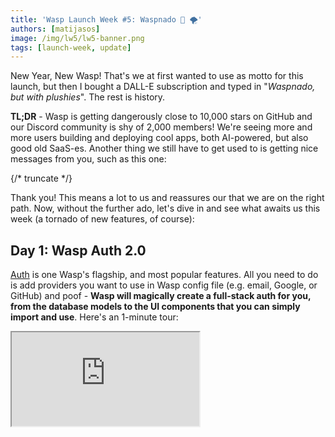 ```yaml
---
title: 'Wasp Launch Week #5: Waspnado 🐝 🌪️'
authors: [matijasos]
image: /img/lw5/lw5-banner.png
tags: [launch-week, update]
---
```



<ImgWithCaption alt="Launch Week 5 is here" source="img/lw5/lw5-banner.png" />

New Year, New Wasp! That's we at first wanted to use as motto for this launch, but then I bought a DALL-E subscription and typed in "_Waspnado, but with plushies_". The rest is history.

**TL;DR** - Wasp is getting dangerously close to 10,000 stars on GitHub and our Discord community is shy of 2,000 members! We're seeing more and more users building and deploying cool apps, both AI-powered, but also good old SaaS-es. Another thing we still have to get used to is getting nice messages from you, such as this one:

{/* truncate */}

<ImgWithCaption alt="Nice testimonial" source="img/lw5/nice-testimonial.png" />

Thank you! This means a lot to us and reassures our that we are on the right path. Now, without the further ado, let's dive in and see what awaits us this week (a tornado of new features, of course):

## Day 1: Wasp Auth 2.0

[Auth](/docs/auth/overview) is one Wasp's flagship, and most popular features. All you need to do is add providers you want to use in Wasp config file (e.g. email, Google, or GitHub) and poof - **Wasp will magically create a full-stack auth for you, from the database models to the UI components that you can simply import and use**. Here's an 1-minute tour:

<div className="video-container">
  <iframe src="https://www.youtube.com/embed/Qiro77q-ulI?si=y8Rejsbjb1HJC6FA" frameborder="1" allow="accelerometer; autoplay; clipboard-write; encrypted-media; gyroscope; picture-in-picture; web-share" allowfullscreen />
</div>

And the best part - **this all works without any 3rd party services**! This is all your code that runs on your infrastructure, and you don't have to pay for it, no matter how many users you have. Pretty neat, huh?

This is all old news, so what's new? I won't spoil too much, but we might have made it even easier to use (no more manually defining data models), plus it now might use a popular library that starts with "_L_" (and ends with "_ucia_") under the hood. I won't say anything more!

**Read more about it:**

- [Twitter thread introing Wasp Auth 2.0](https://twitter.com/WaspLang/status/1749830729448481254)

## Day 2: Wasp, restructured - `package.json` is back! 🏗️

<ImgWithCaption alt="Pinocchio" source="img/lw5/real-framework.gif" caption="Yes, Wasp, you are a real framework now!" />

This is a big one, and the most complex feature we'll be shipping this week! We've been designing Wasp from day 1 to work nicely with other pieces of the stack, such as React and Node.js. But, some decisions we made in the process on how all these work together weren't the most elegant, both for you as users and us as developers of the framework.

With these changes, **Wasp will feel much more like a "real" framework that you are used to** - you will be able to use `npm install`, access your `package.json`, `tsconfig`, and more!

## Day 3: Wasp AI aka MAGE now lives in your CLI! 🤖 📟

[MAGE](https://usemage.ai/) is an AI-powered, full-stack, React and Node.js web app generator powered by Wasp. All it takes is writing a short description and that's it - you will get a complete codebase you can download, run locally, adjust to your wishes and deploy!

It is one of our most successful products [that has been used to kickstart over 30,000 applications](https://dev.to/wasp/how-we-built-a-gpt-web-app-generator-for-react-nodejs-from-idea-to-25000-apps-in-4-months-1aol)!

<ImgWithCaption alt="MAGE in action - browser" source="img/lw5/mage-hiw.gif" />

So far, you could access MAGE only through it's web interface, hosted at https://usemage.ai/. This is super handy to get started quickly, but what if you already have Wasp installed on your computer, or you want more control over the generation (e.g. use GPT-4 exclusively)? That's when running MAGE from you CLI comes into play! Here's how it works:

<div className="video-container">
  <iframe src="https://www.youtube.com/embed/0cuNS3ji_II?si=QfM9nWHH9zWFuNIU" frameborder="1" allow="accelerometer; autoplay; clipboard-write; encrypted-media; gyroscope; picture-in-picture; web-share" allowfullscreen />
</div>

This is also the foundation for adding more advanced features to MAGE in the future, like interactive debugging.

## Day 4: Open SaaS - freedom to the boilerplate!

<ImgWithCaption alt="Open SaaS revolution" source="img/lw5/open_saas_freedom.png" />

Remember seeing the boilerplate starters costing more than $300, just to start your side project, and then you still have to maintain all that code? Well, we do, and we say no more!

All the best things in the world are free, and there aren't much better things than **a feature-rich, production-grade boilerplate starter for React & Node.js with admin dashboard, Stripe and OpenAI integration and more - 100% free and open source!** (love is a close second)

You can check it out at https://opensaas.sh/ and give it a star on https://github.com/wasp-lang/open-saas - more details coming soon!

## Day 5 - New Year, New Wasp!

<ImgWithCaption alt="Say my name" source="img/lw5/say-my-name.gif" />

On the last day of the Launch Week, we're not presenting another feature, but rather a new brand for Wasp (don't worry, Da Boi stays). It will be shorter, sleeker and even easier to remember. Stay tuned and see what this is all about!

## Stay in the loop

<ImgWithCaption alt="dont leave" source="img/lw5/dont-leave.gif" />

Every day, we'll update this page with the latest announcement of the day - to stay in the loop, [follow us on Twitter/X](https://twitter.com/WaspLang) and [join our Discord](https://discord.gg/rzdnErX) - see you there!
